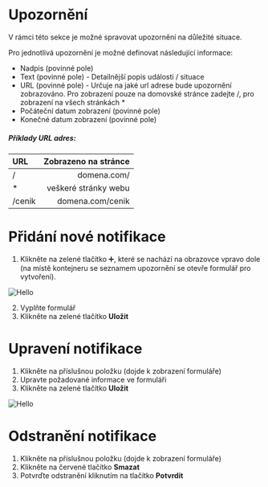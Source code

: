 # Upozornění

V rámci této sekce je možné spravovat upozornění na důležité situace.

Pro jednotlivá upozornění je možné definovat následující informace:

- Nadpis (povinné pole)
- Text (povinné pole) - Detailnější popis události / situace
- URL (povinné pole) - Určuje na jaké url adrese bude upozornění zobrazováno. Pro zobrazení pouze na domovské stránce zadejte /, pro zobrazení na všech stránkách *
- Počáteční datum zobrazení (povinné pole)
- Konečné datum zobrazení (povinné pole)

##### Příklady URL adres:

| URL           | Zobrazeno na stránce |
| :------------ | -------------------: |
| /             | domena.com/          |
| *             | veškeré stránky webu |
| /cenik        | domena.com/cenik     |

# Přidání nové notifikace

1. Klikněte na zelené tlačítko ➕, které se nachází na obrazovce vpravo dole (na místě kontejneru se seznamem upozornění se otevře formulář pro vytvoření).

![Hello](/images/notifications.PNG)

2. Vyplňte formulář
3. Klikněte na zelené tlačítko **Uložit**

# Upravení notifikace

1. Klikněte na příslušnou položku (dojde k zobrazení formuláře)
2. Upravte požadované informace ve formuláři
3. Klikněte na zelené tlačítko **Uložit**

![Hello](/images/notifications-edit.PNG)

# Odstranění notifikace

1. Klikněte na příslušnou položku (dojde k zobrazení formuláře)
2. Klikněte na červené tlačítko **Smazat**
3. Potvrďte odstranění kliknutím na tlačítko **Potvrdit**